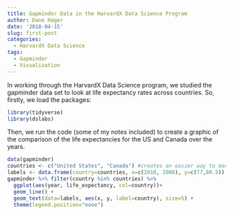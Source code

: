 ```yaml
---
title: Gapminder Data in the HarvardX Data Science Program
author: Dane Hager
date: '2018-04-15'
slug: first-post
categories:
  - HarvardX Data Science
tags:
  - Gapminder
  - Visualization
---
```


In working through the HarvardX Data Science program, we studied the gapminder data set to look at life expectancy rates across countries. So, firstly, we load the packages:

```r
library(tidyverse)
library(dslabs)
```

Then, we run the code (some of my notes included) to create a graphic of the comparison of the life expectancies for the US and Canada over the years.

```r
data(gapminder)
countries <- c("United States", "Canada") #creates an easier way to manage filtering by a set of selections
labels <- data.frame(country=countries, x=c(2010, 2000), y=c(77,80.5)) #x and y variables tell where to put each label
gapminder %>% filter(country %in% countries) %>% 
  ggplot(aes(year, life_expectancy, col=country))+
  geom_line() +
  geom_text(data=labels, aes(x, y, label=country), size=5) + 
  theme(legend.position="none")
```
